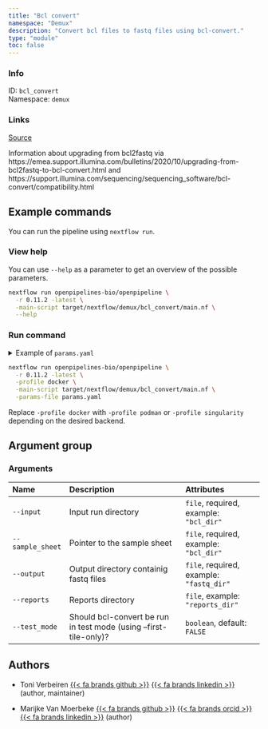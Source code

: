 ```yaml
---
title: "Bcl convert"
namespace: "Demux"
description: "Convert bcl files to fastq files using bcl-convert."
type: "module"
toc: false
---
```


::: {.column-margin}

### Info

ID: `bcl_convert`  
Namespace: `demux`

### Links
[Source](https://github.com/openpipelines-bio/openpipeline/blob/0.11.2/./src/demux/bcl_convert){.btn-action .btn-sm .btn-info .btn role="button"}

:::

Information about upgrading from bcl2fastq via
https://emea.support.illumina.com/bulletins/2020/10/upgrading-from-bcl2fastq-to-bcl-convert.html
and https://support.illumina.com/sequencing/sequencing_software/bcl-convert/compatibility.html


## Example commands

You can run the pipeline using `nextflow run`.

### View help

You can use `--help` as a parameter to get an overview of the possible parameters.

```bash
nextflow run openpipelines-bio/openpipeline \
  -r 0.11.2 -latest \
  -main-script target/nextflow/demux/bcl_convert/main.nf \
  --help
```

### Run command

<details>
<summary>Example of `params.yaml`</summary>
```yaml
# Arguments
input: # please fill in - example: "bcl_dir"
sample_sheet: # please fill in - example: "bcl_dir"
# output: "$id.$key.output.output"
# reports: "$id.$key.reports.reports"
test_mode: false

# Nextflow input-output arguments
publish_dir: # please fill in - example: "output/"
# param_list: "my_params.yaml"
```
</details>

```bash
nextflow run openpipelines-bio/openpipeline \
  -r 0.11.2 -latest \
  -profile docker \
  -main-script target/nextflow/demux/bcl_convert/main.nf \
  -params-file params.yaml
```

:::{.callout-note}
Replace `-profile docker` with `-profile podman` or `-profile singularity` depending on the desired backend.
:::

## Argument group

### Arguments

|Name             |Description                                                       |Attributes                               |
|:----------------|:-----------------------------------------------------------------|:----------------------------------------|
|`--input`        |Input run directory                                               |`file`, required, example: `"bcl_dir"`   |
|`--sample_sheet` |Pointer to the sample sheet                                       |`file`, required, example: `"bcl_dir"`   |
|`--output`       |Output directory containig fastq files                            |`file`, required, example: `"fastq_dir"` |
|`--reports`      |Reports directory                                                 |`file`, example: `"reports_dir"`         |
|`--test_mode`    |Should bcl-convert be run in test mode (using --first-tile-only)? |`boolean`, default: `FALSE`              |

## Authors


  * Toni Verbeiren [{{< fa brands github >}}](https://github.com/tverbeiren) [{{< fa brands linkedin >}}](https://linkedin.com/in/verbeiren) (author, maintainer)

  * Marijke Van Moerbeke [{{< fa brands github >}}](https://github.com/mvanmoerbeke) [{{< fa brands orcid >}}](https://orcid.org/0000-0002-3097-5621) [{{< fa brands linkedin >}}](https://linkedin.com/in/marijke-van-moerbeke-84303a34) (author)
